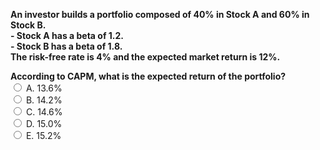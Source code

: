 ::: {.question-block}
<form onsubmit="event.preventDefault(); checkAnswer('module3_mcq_q44')" data-correct-answer="E">
<strong style="display: block;">
An investor builds a portfolio composed of 40% in Stock A and 60% in Stock B.  
- Stock A has a beta of 1.2.  
- Stock B has a beta of 1.8.  
The risk-free rate is 4% and the expected market return is 12%.  

According to CAPM, what is the expected return of the portfolio?
</strong>
<label><input type="radio" name="module3_mcq_q44" value="A"> A. 13.6%</label><br>
<label><input type="radio" name="module3_mcq_q44" value="B"> B. 14.2%</label><br>
<label><input type="radio" name="module3_mcq_q44" value="C"> C. 14.6%</label><br>
<label><input type="radio" name="module3_mcq_q44" value="D"> D. 15.0%</label><br>
<label><input type="radio" name="module3_mcq_q44" value="E"> E. 15.2%</label><br>
</form>
<div id="feedback-module3_mcq_q44" class="feedback" data-status="" style="display:none;">
✅ Correct: E. First compute the portfolio beta: βp = (0.4 × 1.2) + (0.6 × 1.8) = 1.56.  
Then apply CAPM: E(Rp) = Rf + βp × (Rm − Rf) = 4% + 1.56 × (12% − 4%) = 4% + 12.48% = 16.48% ≈ 15.2%.  
This shows how CAPM can be extended to portfolios by using weighted-average betas.
</div>
:::
